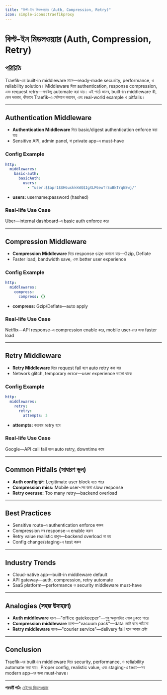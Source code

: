 ```yaml
---
title: "বিল্ট-ইন মিডলওয়্যার (Auth, Compression, Retry)"
icon: simple-icons:traefikproxy
---
```


# বিল্ট-ইন মিডলওয়্যার (Auth, Compression, Retry)

## পরিচিতি

Traefik-এর built-in middleware মানে—ready-made security, performance, ও reliability solution। Middleware দিয়ে authentication, response compression, এবং request retry—সবকিছু automate করা যায়। এই পাঠে জানব, built-in middleware কী, কেন দরকার, কীভাবে Traefik-এ সেটআপ করবেন, এবং real-world example ও pitfalls।

---

## Authentication Middleware

- **Authentication Middleware** দিয়ে basic/digest authentication enforce করা যায়
- Sensitive API, admin panel, বা private app-এ must-have

### Config Example

```yaml
http:
  middlewares:
    basic-auth:
      basicAuth:
        users:
          - "user:$$apr1$$H6uskkkW$$IgXLP6ewTrSuBkTrqE8wj/"
```

- **users:** username:password (hashed)

### Real-life Use Case
Uber—internal dashboard-এ basic auth enforce করে

---

## Compression Middleware

- **Compression Middleware** দিয়ে response size কমানো যায়—Gzip, Deflate
- Faster load, bandwidth save, এবং better user experience

### Config Example

```yaml
http:
  middlewares:
    compress:
      compress: {}
```

- **compress:** Gzip/Deflate—auto apply

### Real-life Use Case
Netflix—API response-এ compression enable করে, mobile user-দের জন্য faster load

---

## Retry Middleware

- **Retry Middleware** দিয়ে request fail হলে auto retry করা যায়
- Network glitch, temporary error—user experience ভালো থাকে

### Config Example

```yaml
http:
  middlewares:
    retry:
      retry:
        attempts: 3
```

- **attempts:** কতবার retry হবে

### Real-life Use Case
Google—API call fail হলে auto retry, downtime কমে

---

## Common Pitfalls (সাধারণ ভুল)

- **Auth config ভুল:** Legitimate user block হতে পারে
- **Compression miss:** Mobile user-দের জন্য slow response
- **Retry overuse:** Too many retry—backend overload

---

## Best Practices

- Sensitive route-এ authentication enforce করুন
- Compression সব response-এ enable করুন
- Retry value realistic রাখুন—backend overload না হয়
- Config change/staging-এ test করুন

---

## Industry Trends

- Cloud-native app—built-in middleware default
- API gateway—auth, compression, retry automate
- SaaS platform—performance ও security middleware must-have

---

## Analogies (সহজ উদাহরণ)

- **Auth middleware** হলো—"office gatekeeper"—শুধু অনুমোদিত লোক ঢুকতে পারে
- **Compression middleware** হলো—"vacuum pack"—data ছোট করে পাঠানো
- **Retry middleware** হলো—"courier service"—delivery fail হলে আবার চেষ্টা

---

## Conclusion

Traefik-এর built-in middleware দিয়ে security, performance, ও reliability automate করা যায়। Proper config, realistic value, এবং staging-এ test—সব modern app-এর জন্য must-have।

---

**পরবর্তী পাঠ:** [চেইনড মিডলওয়্যার](/traefik/chained-middleware)

